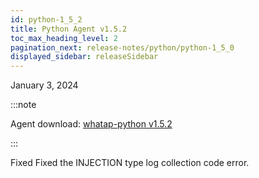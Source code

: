 ```yaml
---
id: python-1_5_2
title: Python Agent v1.5.2
toc_max_heading_level: 2
pagination_next: release-notes/python/python-1_5_0
displayed_sidebar: releaseSidebar
---
```


January 3, 2024

:::note

Agent download: [whatap-python v1.5.2](https://pypi.org/project/whatap-python/1.5.2/)

:::

<Status>Fixed</Status> Fixed the INJECTION type log collection code error.

